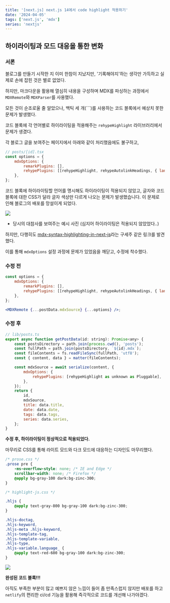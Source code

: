```yaml
---
title: '[next.js] next.js 14에서 code highlight 적용하기'
date: '2024-04-05'
tags: ['next.js', 'mdx']
series: 'nextjs'
---
```


## 하이라이팅과 모드 대응을 통한 변화

### 서론

블로그를 만들기 시작한 지 이미 한참이 지났지만, '기록해야지'하는 생각만 가득하고 실제로 손에 잡힌 것은 별로 없었다.

하지만, 마크다운을 활용해 열심히 내용을 구성하며 MDX를 파싱하는 과정에서 `MDXRemote`와 `MDXParser`를 사용했다.

모든 것이 순조로울 줄 알았으나, 백틱 세 개(```)를 사용하는 코드 블록에서 예상치 못한 문제가 발생했다.

코드 블록에 각 언어별로 하이라이팅을 적용해주는 `rehypeHighlight` 라이브러리에서 문제가 생겼다.

각 블로그 글을 보여주는 페이지에서 아래와 같이 처리했음에도 불구하고,

```jsx
// posts/[id].tsx
const options = {
    mdxOptions: {
        remarkPlugins: [],
        rehypePlugins: [[rehypeHighlight, rehypeAutolinkHeadings, { languages: { http: langHttp, nginx: langNginx } }]],
    },
};
```

코드 블록에 하이라이팅할 언어를 명시해도 하이라이팅이 적용되지 않았고, 글자와 코드 블록에 대한 CSS가 달라 글자 색상만 다르게 나오는 문제가 발생했습니다. 이 문제로 인해 블로그의 배포를 망설이게 되었다.

![](https://velog.velcdn.com/images/keroeroe14/post/bd5af2a3-d5a0-438c-90d4-15e656c8778e/image.png)

-   당시의 대참사를 보여주는 예시 사진
    (심지어 하이라이팅은 적용되지 않았었다..)

하지만, 다행히도
[mdx-syntax-highlighting-in-next-js](https://code.likeagirl.io/mdx-syntax-highlighting-in-next-js-b1715a4d76e3)라는 구세주 같은 링크를 발견했다.

이를 통해 `mdxOptions` 설정 과정에 문제가 있었음을 깨닫고, 수정에 착수했다.

### 수정 전

```jsx
const options = {
    mdxOptions: {
        remarkPlugins: [],
        rehypePlugins: [[rehypeHighlight, rehypeAutolinkHeadings, { languages: { http: langHttp, nginx: langNginx } }]],
    },
};

<MDXRemote {...postData.mdxSource} {...options} />;
```

### 수정 후

```jsx
// lib/posts.ts
export async function getPostData(id: string): Promise<any> {
    const postsDirectory = path.join(process.cwd(), 'posts');
    const fullPath = path.join(postsDirectory, `${id}.mdx`);
    const fileContents = fs.readFileSync(fullPath, 'utf8');
    const { content, data } = matter(fileContents);

    const mdxSource = await serialize(content, {
        mdxOptions: {
            rehypePlugins: [rehypeHighlight as unknown as Pluggable],
        },
    });
    return {
        id,
        mdxSource,
        title: data.title,
        date: data.date,
        tags: data.tags,
        series: data.series,
    };
}
```

**수정 후, 하이라이팅이 정상적으로 적용되었다.**

마무리로 CSS를 통해 라이트 모드와 다크 모드에 대응하는 디자인도 마무리했다.

```css
/* prose.css */
.prose pre {
    -ms-overflow-style: none; /* IE and Edge */
    scrollbar-width: none; /* Firefox */
    @apply bg-gray-100 dark:bg-zinc-300;
}
```

```css
/* highlight-js.css */

.hljs {
    @apply text-gray-800 bg-gray-100 dark:bg-zinc-300;
}

.hljs-doctag,
.hljs-keyword,
.hljs-meta .hljs-keyword,
.hljs-template-tag,
.hljs-template-variable,
.hljs-type,
.hljs-variable.language_ {
    @apply text-red-600 bg-gray-100 dark:bg-zinc-300;
}
```

![](https://velog.velcdn.com/images/keroeroe14/post/189e7012-dfc6-4d7f-9837-e0f6e724d3dd/image.png)

**완성된 코드 블록!!!**

아직도 부족한 부분이 많고 예쁘지 않은 느낌이 들어 좀 만족스럽지 않지만 배포를 하고 `netlify`의 편리한 ci/cd 기능을 활용해 즉각적으로 코드를 개선해 나가야겠다.

